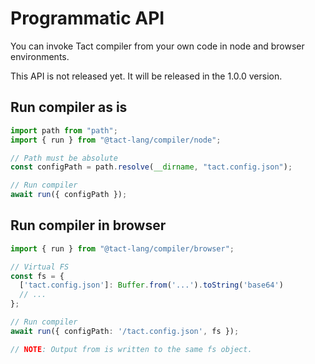 
# Programmatic API

You can invoke Tact compiler from your own code in node and browser environments.

<Callout type="warning" emoji="⚠️">
  This API is not released yet. It will be released in the 1.0.0 version.
</Callout>

## Run compiler as is

```ts
import path from "path";
import { run } from "@tact-lang/compiler/node";

// Path must be absolute
const configPath = path.resolve(__dirname, "tact.config.json");

// Run compiler
await run({ configPath });
```

## Run compiler in browser

```ts
import { run } from "@tact-lang/compiler/browser";

// Virtual FS
const fs = {
  ['tact.config.json']: Buffer.from('...').toString('base64')
  // ...
};

// Run compiler
await run({ configPath: '/tact.config.json', fs });

// NOTE: Output from is written to the same fs object.

```